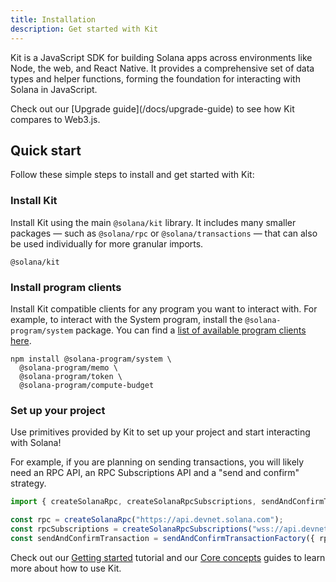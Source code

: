```yaml
---
title: Installation
description: Get started with Kit
---
```


Kit is a JavaScript SDK for building Solana apps across environments like Node, the web, and React Native. It provides a comprehensive set of data types and helper functions, forming the foundation for interacting with Solana in JavaScript.

<Callout title="Coming from Web3.js?">
  Check out our [Upgrade guide](/docs/upgrade-guide) to see how Kit compares to Web3.js.
</Callout>

## Quick start

Follow these simple steps to install and get started with Kit:

<Steps>
<Step>
 
### Install Kit

Install Kit using the main `@solana/kit` library. It includes many smaller packages — such as `@solana/rpc` or `@solana/transactions` — that can also be used individually for more granular imports.

```package-install
@solana/kit
```

</Step>

<Step>

### Install program clients

Install Kit compatible clients for any program you want to interact with. For example, to interact with the System program, install the `@solana-program/system` package. You can find a [list of available program clients here](/docs/compatible-clients).

```package-install
npm install @solana-program/system \
  @solana-program/memo \
  @solana-program/token \
  @solana-program/compute-budget
```

</Step>

<Step>

### Set up your project

Use primitives provided by Kit to set up your project and start interacting with Solana!

For example, if you are planning on sending transactions, you will likely need an RPC API, an RPC Subscriptions API and a "send and confirm" strategy.

```ts twoslash
import { createSolanaRpc, createSolanaRpcSubscriptions, sendAndConfirmTransactionFactory } from "@solana/kit";

const rpc = createSolanaRpc("https://api.devnet.solana.com");
const rpcSubscriptions = createSolanaRpcSubscriptions("wss://api.devnet.solana.com");
const sendAndConfirmTransaction = sendAndConfirmTransactionFactory({ rpc, rpcSubscriptions });
```

Check out our [Getting started](/docs/getting-started) tutorial and our [Core concepts](/docs/concepts) guides to learn more about how to use Kit.

</Step>
</Steps>
